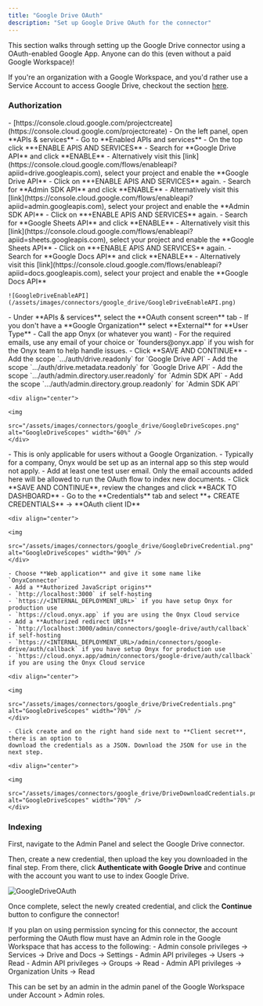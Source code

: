 ```yaml
---
title: "Google Drive OAuth"
description: "Set up Google Drive OAuth for the connector"
---
```


This section walks through setting up the Google Drive connector using a OAuth-enabled Google App.
Anyone can do this (even without a paid Google Workspace)!

If you're an organization with a Google Workspace, and you'd rather use a Service Account to access Google Drive,
checkout the section [here](./service_account).

### Authorization

<Steps>
  <Step title="Create Google Cloud Project">
    - [https://console.cloud.google.com/projectcreate](https://console.cloud.google.com/projectcreate)
  </Step>

  <Step title="Enable Google Drive API">
    - On the left panel, open **APIs & services**
    - Go to **Enabled APIs and services**
    - On the top click **+ENABLE APIS AND SERVICES**
    - Search for **Google Drive API** and click **ENABLE**
    - Alternatively visit this [link](https://console.cloud.google.com/flows/enableapi?apiid=drive.googleapis.com),
    select your project and enable the **Google Drive API**
  </Step>

  <Step title="Enable Admin SDK API">
    - Click on **+ENABLE APIS AND SERVICES** again.
    - Search for **Admin SDK API** and click **ENABLE**
    - Alternatively visit this [link](https://console.cloud.google.com/flows/enableapi?apiid=admin.googleapis.com),
    select your project and enable the **Admin SDK API**
  </Step>

  <Step title="Enable Google Sheets API">
    - Click on **+ENABLE APIS AND SERVICES** again.
    - Search for **Google Sheets API** and click **ENABLE**
    - Alternatively visit this [link](https://console.cloud.google.com/flows/enableapi?apiid=sheets.googleapis.com),
    select your project and enable the **Google Sheets API**
  </Step>

  <Step title="Enable Google Docs API">
    - Click on **+ENABLE APIS AND SERVICES** again.
    - Search for **Google Docs API** and click **ENABLE**
    - Alternatively visit this [link](https://console.cloud.google.com/flows/enableapi?apiid=docs.googleapis.com),
    select your project and enable the **Google Docs API**

    ![GoogleDriveEnableAPI](/assets/images/connectors/google_drive/GoogleDriveEnableAPI.png)
  </Step>

  <Step title="Set up OAuth consent screen">
    - Under **APIs & services**, select the **OAuth consent screen** tab
    - If you don't have a **Google Organization** select **External** for **User Type**
    - Call the app Onyx (or whatever you want)
    - For the required emails, use any email of your choice or `founders@onyx.app`
    if you wish for the Onyx team to help handle issues.
    - Click **SAVE AND CONTINUE**
  </Step>

  <Step title="Set up scopes">
    - Add the scope `.../auth/drive.readonly` for `Google Drive API`
    - Add the scope `.../auth/drive.metadata.readonly` for `Google Drive API`
    - Add the scope `.../auth/admin.directory.user.readonly` for `Admin SDK API`
    - Add the scope `.../auth/admin.directory.group.readonly` for `Admin SDK API`

    <div align="center">

    <img

    src="/assets/images/connectors/google_drive/GoogleDriveScopes.png" alt="GoogleDriveScopes" width="60%" />
    </div>
  </Step>

  <Step title="Set up test users">
    - This is only applicable for users without a Google Organization.
    - Typically for a company, Onyx would be set up as an internal app so this step would
    not apply.
    - Add at least one test user email. Only the email accounts added here will be allowed to
    run the OAuth flow to index new documents.
    - Click **SAVE AND CONTINUE**, review the changes and click **BACK TO DASHBOARD**
  </Step>

  <Step title="Create credentials">
    - Go to the **Credentials** tab and select **+ CREATE CREDENTIALS** -> **OAuth client ID**

    <div align="center">

    <img

    src="/assets/images/connectors/google_drive/GoogleDriveCredential.png" alt="GoogleDriveScopes" width="90%" />
    </div>

    - Choose **Web application** and give it some name like `OnyxConnector`
    - Add a **Authorized JavaScript origins**
    - `http://localhost:3000` if self-hosting
    - `https://<INTERNAL_DEPLOYMENT_URL>` if you have setup Onyx for production use
    - `https://cloud.onyx.app` if you are using the Onyx Cloud service
    - Add a **Authorized redirect URIs**
    - `http://localhost:3000/admin/connectors/google-drive/auth/callback` if self-hosting
    - `https://<INTERNAL_DEPLOYMENT_URL>/admin/connectors/google-drive/auth/callback` if you have setup Onyx for production use
    - `https://cloud.onyx.app/admin/connectors/google-drive/auth/callback` if you are using the Onyx Cloud service

    <div align="center">

    <img

    src="/assets/images/connectors/google_drive/DriveCredentials.png" alt="GoogleDriveScopes" width="70%" />
    </div>

    - Click create and on the right hand side next to **Client secret**, there is an option to
    download the credentials as a JSON. Download the JSON for use in the next step.

    <div align="center">

    <img

    src="/assets/images/connectors/google_drive/DriveDownloadCredentials.png" alt="GoogleDriveScopes" width="70%" />
    </div>
  </Step>
</Steps>

### Indexing

First, navigate to the Admin Panel and select the Google Drive connector.

Then, create a new credential, then upload the key you downloaded in the final step. From there,
click **Authenticate with Google Drive** and continue with the account you want to use to index Google Drive.

![GoogleDriveOAuth](/assets/images/connectors/google_drive/OAuthCredential.png)

Once complete, select the newly created credential, and click the **Continue** button to configure the connector!

<Note>
  If you plan on using permission syncing for this connector,
  the account performing the OAuth flow must have an Admin role in the Google Workspace that has access to the
  following:
  - Admin console privileges -> Services -> Drive and Docs -> Settings
  - Admin API privileges -> Users -> Read
  - Admin API privileges -> Groups -> Read
  - Admin API privileges -> Organization Units -> Read

  This can be set by an admin in the admin panel of the Google Workspace under Account > Admin roles.
</Note>
